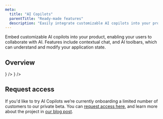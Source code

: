```yaml
---
meta:
  title: "AI Copilots"
  parentTitle: "Ready-made features"
  description: "Easily integrate customizable AI copilots into your product"
---
```


Embed customizable AI copilots into your product, enabling your users to
collaborate with AI. Features include contextual chat, and AI toolbars, which
can understand and modify your application state.

## Overview

<ListGrid columns={2}>
  <DocsCard
    type="technology"
    title="Features"
    href="/docs/ready-made-features/ai-copilots/features"
    description="Learn about chats, actions, integrations"
    visual={
      <DocsDefaultComponentsIcon className="fill-product-icon-brand h-auto w-6" />
    }
  />
  <DocsCard
    type="technology"
    title="Default components"
    href="/docs/ready-made-features/ai-copilots/default-components"
    description="Ready-to-use customizable components"
    visual={
      <DocsDefaultComponentsIcon className="fill-product-icon-brand h-auto w-6" />
    }
  />
</ListGrid>

## Request access

If you'd like to try AI Copilots we’re currently onboarding a limited number of
customers to our private beta. You can [request access here](/ai-copilots), and
learn more about the project in
[our blog post](/blog/introducing-ai-copilots-ready-made-interfaces-for-human-like-collaboration).
